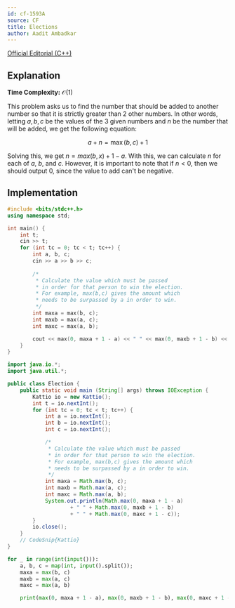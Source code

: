 ---
id: cf-1593A
source: CF
title: Elections
author: Aadit Ambadkar
---

[Official Editorial (C++)](https://codeforces.com/blog/entry/96034)

## Explanation

**Time Complexity:** $\mathcal{O}(1)$

This problem asks us to find the number that should be added to another number so that it is strictly greater than 2 other numbers. 
In other words, letting $a,b,c$ be the values of the $3$ given numbers and $n$ be the number that will be added, we get the following equation:

$$a+n=\max(b,c)+1$$

Solving this, we get $n=max(b,x)+1-a$. With this, we can calculate $n$ for each of $a$, $b$, and $c$. However, it is important to note that if $n<0$, then we should output $0$, since the value to add can't be negative.

## Implementation

<LanguageSection>
<CPPSection>

```cpp
#include <bits/stdc++.h>
using namespace std;

int main() {
	int t;
	cin >> t;
	for (int tc = 0; tc < t; tc++) {
		int a, b, c;
		cin >> a >> b >> c;
	
		/*
		 * Calculate the value which must be passed
		 * in order for that person to win the election.
		 * For example, max(b,c) gives the amount which
		 * needs to be surpassed by a in order to win.
		 */
		int maxa = max(b, c);
		int maxb = max(a, c);
		int maxc = max(a, b);

		cout << max(0, maxa + 1 - a) << " " << max(0, maxb + 1 - b) << " " << max(0, maxc + 1 - c) << endl;
	}
}
```
</CPPSection>

<JavaSection>

```java
import java.io.*;
import java.util.*;

public class Election {
	public static void main (String[] args) throws IOException {
		Kattio io = new Kattio();
		int t = io.nextInt();
		for (int tc = 0; tc < t; tc++) {
			int a = io.nextInt();
			int b = io.nextInt();
			int c = io.nextInt();

			/*
			 * Calculate the value which must be passed
			 * in order for that person to win the election.
			 * For example, max(b,c) gives the amount which
			 * needs to be surpassed by a in order to win.
			 */
			int maxa = Math.max(b, c);
			int maxb = Math.max(a, c);
			int maxc = Math.max(a, b);
			System.out.println(Math.max(0, maxa + 1 - a) 
					+ " " + Math.max(0, maxb + 1 - b) 
					+ " " + Math.max(0, maxc + 1 - c));
		}
		io.close();
	}
	// CodeSnip{Kattio}
}
```
</JavaSection>
<PySection>

```py
for _ in range(int(input())):
	a, b, c = map(int, input().split());
	maxa = max(b, c)
	maxb = max(a, c)
	maxc = max(a, b)

	print(max(0, maxa + 1 - a), max(0, maxb + 1 - b), max(0, maxc + 1 - c))
```
</PySection>
</LanguageSection>

